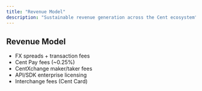 ```yaml
---
title: "Revenue Model"
description: "Sustainable revenue generation across the Cent ecosystem"
---
```


## Revenue Model

- FX spreads + transaction fees
- Cent Pay fees (~0.25%)
- CentXchange maker/taker fees
- API/SDK enterprise licensing
- Interchange fees (Cent Card)
